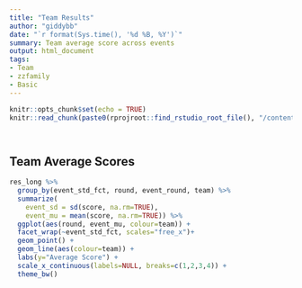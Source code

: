 ```yaml
---
title: "Team Results"
author: "giddybb"
date: "`r format(Sys.time(), '%d %B, %Y')`"
summary: Team average score across events
output: html_document
tags:
- Team
- zzfamily
- Basic
---
```



```r
knitr::opts_chunk$set(echo = TRUE)
knitr::read_chunk(paste0(rprojroot::find_rstudio_root_file(), "/content/project/common_project_code.R"))

```


```r

```


```r
```


## Team Average Scores


```r
res_long %>%
  group_by(event_std_fct, round, event_round, team) %>%  
  summarize(
    event_sd = sd(score, na.rm=TRUE),
    event_mu = mean(score, na.rm=TRUE)) %>%
  ggplot(aes(round, event_mu, colour=team)) +
  facet_wrap(~event_std_fct, scales="free_x")+
  geom_point() +
  geom_line(aes(colour=team)) +
  labs(y="Average Score") +
  scale_x_continuous(labels=NULL, breaks=c(1,2,3,4)) +
  theme_bw()
```

